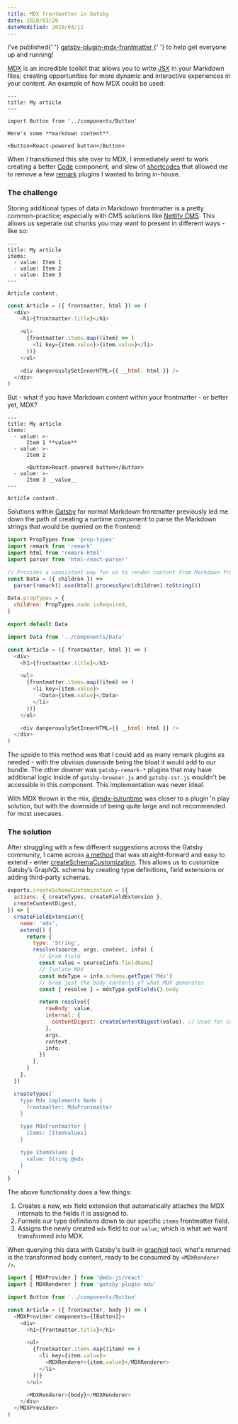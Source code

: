 ```yaml
---
title: MDX frontmatter in Gatsby
date: 2020/03/28
dateModified: 2020/04/12
---
```


<Alert>
  <p>
    I've published{' '}
    <a href="https://github.com/zslabs/gatsby-plugin-mdx-frontmatter">
      gatsby-plugin-mdx-frontmatter
    </a>{' '}
    to help get everyone up and running!
  </p>
</Alert>

[MDX](https://mdxjs.com/) is an incredible toolkit that allows you to write [JSX](https://reactjs.org/docs/introducing-jsx.html) in your Markdown files; creating opportunities for more dynamic and interactive experiences in your content. An example of how MDX could be used:

```mdx
---
title: My article
---

import Button from '../components/Button'

Here's some **markdown content**.

<Button>React-powered button</Button>
```

When I transitioned this site over to MDX, I immediately went to work creating a better [Code](https://github.com/zslabs/zslabs.com/blob/master/src/components/Code.js) component, and slew of [shortcodes](https://github.com/zslabs/zslabs.com/blob/master/src/components/mdxShortcodes.js) that allowed me to remove a few [remark](https://github.com/remarkjs/remark) plugins I wanted to bring in-house.

### The challenge

Storing additional types of data in Markdown frontmatter is a pretty common-practice; especially with CMS solutions like [Netlify CMS](https://www.netlifycms.org/). This allows us seperate out chunks you may want to present in different ways - like so:

```mdx filename=article.md
---
title: My article
items:
  - value: Item 1
  - value: Item 2
  - value: Item 3
---

Article content.
```

```js filename=Article.js
const Article = ({ frontmatter, html }) => (
  <div>
    <h1>{frontmatter.title}</h1>

    <ul>
      {frontmatter.items.map((item) => (
        <li key={item.value}>{item.value}</li>
      ))}
    </ul>

    <div dangerouslySetInnerHTML={{ __html: html }} />
  </div>
)
```

But - what if you have Markdown content within your frontmatter - or better yet, MDX?

```mdx filename=article.md
---
title: My article
items:
  - value: >-
      Item 1 **value**
  - value: >-
      Item 2

      <Button>React-powered button</Button>
  - value: >-
      Item 3 __value__
---

Article content.
```

Solutions within [Gatsby](https://www.gatsbyjs.org) for normal Markdown frontmatter previously led me down the path of creating a runtime component to parse the Markdown strings that would be queried on the frontend:

```js filename=Data.js
import PropTypes from 'prop-types'
import remark from 'remark'
import html from 'remark-html'
import parser from 'html-react-parser'

// Provides a consistent way for us to render content from Markdown frontmatter that propery encodes entities as well
const Data = ({ children }) =>
  parser(remark().use(html).processSync(children).toString())

Data.propTypes = {
  children: PropTypes.node.isRequired,
}

export default Data
```

```js filename=Article.js
import Data from '../components/Data'

const Article = ({ frontmatter, html }) => (
  <div>
    <h1>{frontmatter.title}</h1>

    <ul>
      {frontmatter.items.map((item) => (
        <li key={item.value}>
          <Data>{item.value}</Data>
        </li>
      ))}
    </ul>

    <div dangerouslySetInnerHTML={{ __html: html }} />
  </div>
)
```

The upside to this method was that I could add as many remark plugins as needed - with the obvious downside being the bloat it would add to our bundle. The other downer was `gatsby-remark-*` plugins that may have additional logic inside of `gatsby-browser.js` and `gatsby-ssr.js` wouldn't be accessible in this component. This implementation was never ideal.

With MDX thrown in the mix, [@mdx-js/runtime](https://mdxjs.com/advanced/runtime) was closer to a plugin 'n play solution, but with the downside of being quite large and not recommended for most usecases.

### The solution

After struggling with a few different suggestions across the Gatsby community, I came across [a method](https://github.com/gatsbyjs/gatsby/issues/21789#issuecomment-592110650) that was straight-forward and easy to extend - enter [createSchemaCustomization](https://www.gatsbyjs.org/docs/node-apis/#createSchemaCustomization). This allows us to customize Gatsby’s GraphQL schema by creating type definitions, field extensions or adding third-party schemas.

```js filename=gatsby-node.js
exports.createSchemaCustomization = ({
  actions: { createTypes, createFieldExtension },
  createContentDigest,
}) => {
  createFieldExtension({
    name: 'mdx',
    extend() {
      return {
        type: 'String',
        resolve(source, args, context, info) {
          // Grab field
          const value = source[info.fieldName]
          // Isolate MDX
          const mdxType = info.schema.getType('Mdx')
          // Grab just the body contents of what MDX generates
          const { resolve } = mdxType.getFields().body

          return resolve({
            rawBody: value,
            internal: {
              contentDigest: createContentDigest(value), // Used for caching
            },
            args,
            context,
            info,
          })
        },
      }
    },
  })

  createTypes(`
    type Mdx implements Node {
      frontmatter: MdxFrontmatter
    }

    type MdxFrontmatter {
      items: [ItemValues]
    }

    type ItemValues {
      value: String @mdx
    }
  `)
}
```

The above functionality does a few things:

1. Creates a new, `mdx` field extension that automatically attaches the MDX internals to the fields it is assigned to.
2. Funnels our type definitions down to our specific `items` frontmatter field.
3. Assigns the newly created `mdx` field to our `value`; which is what we want transformed into MDX.

When querying this data with Gatsby's built-in [graphiql](https://github.com/graphql/graphiql) tool, what's returned is the transformed body content, ready to be consumed by `<MDXRenderer />`.

```js filename=Article.js
import { MDXProvider } from '@mdx-js/react'
import { MDXRenderer } from 'gatsby-plugin-mdx'

import Button from '../components/Button'

const Article = ({ frontmatter, body }) => (
  <MDXProvider components={[Button]}>
    <div>
      <h1>{frontmatter.title}</h1>

      <ul>
        {frontmatter.items.map((item) => (
          <li key={item.value}>
            <MDXRenderer>{item.value}</MDXRenderer>
          </li>
        ))}
      </ul>

      <MDXRenderer>{body}</MDXRenderer>
    </div>
  </MDXProvider>
)
```

